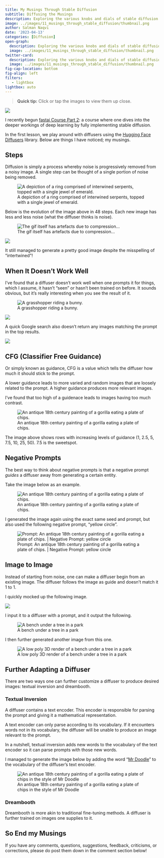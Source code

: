 ```yaml
---
title: My Musings Through Stable Diffusion
subtitle: Diffusing the Musings
description: Exploring the various knobs and dials of stable diffusion.
image: ../images/11_musings_through_stable_diffusion/thumbnail.png
author: Salman Naqvi
date: '2023-04-13'
categories: [Diffusion]
open-graph: 
  description: Exploring the various knobs and dials of stable diffusion.
  image: ../images/11_musings_through_stable_diffusion/thumbnail.png
twitter-card:
  description: Exploring the various knobs and dials of stable diffusion.
  image: ../images/11_musings_through_stable_diffusion/thumbnail.png
fig-cap-location: bottom
fig-align: left
filters:
   - lightbox
lightbox: auto
---
```


> **Quick tip:** Click or tap the images to view them up close.

![](../images/11_musings_through_stable_diffusion/thumbnail.png){fig-alt="An antique 18th century painting of a gorilla eating a plate of chips." fig-align="center"}

I recently begun [fastai Course Part 2](https://course.fast.ai/Lessons/part2.html): a course where one dives into the deeper workings of deep learning by fully implementing stable diffusion.

In the first lesson, we play around with diffusers using the [Hugging Face Diffusers](https://huggingface.co/docs/diffusers/index) library. Below are things I have noticed; my musings.

## Steps

Diffusion is simply a process whereby noise is progressively removed from a noisy image. A single step can be thought of a single portion of noise being removed.

![A depiction of a ring comprised of interwined serpents, topped with a single jewel of emerald.](../images/11_musings_through_stable_diffusion/serpent_ring.png){fig-alt="A depiction of a ring comprised of interwined serpents, topped with a single jewel of emerald."}

Below is the evolution of the image above in 48 steps. Each new image has less and less noise (what the diffuser thinks is noise).

![The gif itself has artefacts due to compression...](../images/11_musings_through_stable_diffusion/serpent_ring.gif){fig-alt="A gif showing how the diffuser came to generating the image 'A depiction of a ring comprised of interwined serpents, topped with a single jewel of emerald.'"}

![](../images/11_musings_through_stable_diffusion/serpent_ring_grid.jpeg){fig-alt="This image displays all images in the gif above in a grid."}

It still managed to generate a pretty good image despite the misspelling of "intertwined"!

## When It Doesn't Work Well

I've found that a diffuser doesn't work well when one prompts it for things, which I assume, it hasn't "seen" or hasn't been trained on before. It sounds obvious, but it's really interesting when you see the result of it.

![A grasshopper riding a bunny.](../images/11_musings_through_stable_diffusion/grasshopper_and_bunny_1.png){fig-alt="A grasshopper riding a bunny."}

![](../images/11_musings_through_stable_diffusion/grasshopper_and_bunny_2.png){fig-alt="A grasshopper riding a bunny."}

A quick Google search also doesn't return any images matching the prompt in the top results.

![](../images/11_musings_through_stable_diffusion/grasshopper_and_bunny_3.png){fig-alt="A screenshot of Google Image Search results showing no picture of a grasshopper riding a bunny."}

## CFG (Classifier Free Guidance)

Or simply known as guidance, CFG is a value which tells the diffuser how much it should stick to the prompt.

A lower guidance leads to more varied and random images that are loosely related to the prompt. A higher guidance produces more relevant images.

I've found that too high of a guidenace leads to images having too much contrast.

![An antique 18th century painting of a gorilla eating a plate of chips.](../images/11_musings_through_stable_diffusion/guidance.png){fig-alt="A grid of images generated from the prompt, 'An antique 18th century painting of a gorilla eating a plate of chips.' Each rows shows images generated with increased guidance."}

The image above shows rows with increasing levels of guidance (1, 2.5, 5, 7.5, 10, 25, 50). 7.5 is the sweetspot.

## Negative Prompts

The best way to think about negative prompts is that a negative prompt _guides_ a diffuser away from generating a certain entity.

Take the image below as an example.

![An antique 18th century painting of a gorilla eating a plate of chips.](../images/11_musings_through_stable_diffusion/negative_prompt_1.png){fig-alt="Another variation generated from the prompt, 'An antique 18th century painting of a gorilla eating a plate of chips.' There is a yellow circle around the gorilla."}

I generated the image again using the exact same seed and prompt, but also used the following negative prompt, "yellow circle".

![Prompt: An antique 18th century painting of a gorilla eating a plate of chips. | Negative Prompt: yellow circle](../images/11_musings_through_stable_diffusion/negative_prompt_2.png){fig-alt="The same prompt used again, but the negative prompt now removes the yellow circle and adds a rectangular border around the gorilla."}

## Image to Image

Instead of starting from noise, one can make a diffuser begin from an existing image. The diffuser follows the image as guide and doesn't match it 1 to 1.

I quickly mocked up the following image.

![](../images/11_musings_through_stable_diffusion/img_to_img_0.png){fig-alt='Clip art of a bench and a tree behind a sky and on top of grass. There is the sun and a couple of clouds in the sky.'}

I input it to a diffuser with a prompt, and it output the following.

![A bench under a tree in a park](../images/11_musings_through_stable_diffusion/img_to_img_1.png){fig-alt='A bench under a tree in a park'}

I then further generated another image from this one.

![A low poly 3D render of a bench under a tree in a park](../images/11_musings_through_stable_diffusion/img_to_img_2.png){fig-alt='A low poly 3D render of a bench under a tree in a park'}

## Further Adapting a Diffuser

There are two ways one can further customize a diffuser to produce desired images: textual inversion and dreambooth.

### Textual Inversion

A diffuser contains a text encoder. This encoder is responsible for parsing the prompt and giving it a mathematical representation. 

A text encoder can only parse according to its vocabulary. If it encounters words not in its vocabulary, the diffuser will be unable to produce an image relevant to the prompt.

In a nutshell, textual inversion adds new words to the vocabulary of the text encoder so it can parse prompts with those new words.

I managed to generate the image below by adding the word "[Mr Doodle](https://mrdoodle.com)" to the vocabulary of the diffuser's text encoder.

![An antique 18th century painting of a gorilla eating a plate of chips in the style of Mr Doodle](../images/11_musings_through_stable_diffusion/textual_inversion.png){fig-alt="An antique 18th century painting of a gorilla eating a plate of chips in the style of Mr Doodle"}

### Dreambooth

Dreambooth is more akin to traditional fine-tuning methods. A diffuser is further trained on images one supplies to it.

## So End my Musings

If you have any comments, questions, suggestions, feedback, criticisms, or corrections, please do post them down in the comment section below!